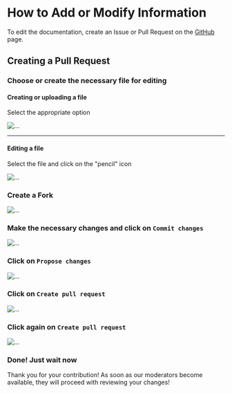 
# How to Add or Modify Information

To edit the documentation, create an Issue or Pull Request on the [GitHub](https://github.com/psiget/s2ue-docs) page.

## Creating a Pull Request

<Steps>

### Choose or create the necessary file for editing

#### Creating or uploading a file

Select the appropriate option

![...](./doc-public.ru/img/new-upload-file.png)

---

#### Editing a file

Select the file and click on the "pencil" icon

![...](./doc-public.ru/img/icon-edit.png)

### Create a Fork

![...](./doc-public.ru/img/create-fork.png)

### Make the necessary changes and click on `Commit changes`

![...](./doc-public.ru/img/commit-changes.png)

### Click on `Propose changes`

![...](./doc-public.ru/img/propose-changes.png)

### Click on `Create pull request`

![...](./doc-public.ru/img/create-pull-request.png)

### Click again on `Create pull request`

![...](./doc-public.ru/img/create-pull-request-x2.png)

### Done! Just wait now

</Steps>

Thank you for your contribution! As soon as our moderators become available, they will proceed with reviewing your changes!
